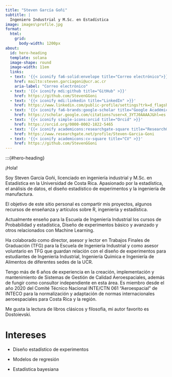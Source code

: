 ---
title: "Steven García Goñi"
subtitle: |
  Ingeniero Industrial y M.Sc. en Estadística
image: images\profile.jpg
format:
  html:
    grid:
      body-width: 1200px
about: 
  id: hero-heading
  template: solana
  image-shape: round
  image-width: 11em
  links:
  - text: '{{< iconify fa6-solid:envelope title="Correo electrónico">}}'
    href: mailto:steven.garciagoni@ucr.ac.cr
    aria-label: "Correo electrónico"
  - text: '{{< iconify mdi:github title="GitHub" >}}'
    href: https://github.com/StevenGGoni
  - text: '{{< iconify mdi:linkedin title="LinkedIn" >}}'
    href: https://www.linkedin.com/public-profile/settings?trk=d_flagship3_profile_self_view_public_profile
  - text: '{{< iconify fa6-brands:google-scholar title="Google Académico" >}}'
    href: https://scholar.google.com/citations?user=X_3YTJ0AAAAJ&hl=es
  - text: '{{< iconify simple-icons:orcid title="Orcid" >}}'
    href: https://orcid.org/0000-0002-1822-5465
  - text: '{{< iconify academicons:researchgate-square title="ResearchGate" >}}'
    href: https://www.researchgate.net/profile/Steven-Garcia-Goni
  - text: '{{< iconify academicons:cv-square title="CV" >}}'
    href: https://github.com/StevenGGoni
---

:::{#hero-heading}

¡Hola!

Soy Steven García Goñi, licenciado en ingeniería industrial y M.Sc. en Estadística en la Universidad de Costa Rica. Apasionado por la estadística, el análisis de datos, el diseño estadístico de experimentos y la ingeniería de manufactura. 

El objetivo de este sitio personal es compartir mis proyectos, algunos recursos de enseñanza y artículos sobre R, ingeniería y estadística. 

Actualmente enseño para la Escuela de Ingeniería Industrial los cursos de Probabilidad y estadística, Diseño de experimentos básico y avanzado y otros relacionados con Machine Learning. 

Ha colaborado como director, asesor y lector en Trabajos Finales de Graduación (TFG) para la Escuela de Ingeniería Industrial y como asesor voluntario en TFG que guardan relación con el diseño de experimentos para estudiantes de Ingeniería Industrial, Ingeniería Química e Ingeniería de Alimentos de diferentes sedes de la UCR. 

Tengo más de 6 años de experiencia en la creación, implementación y mantenimiento de Sistemas de Gestión de Calidad Aeroespaciales, además de fungir como consultor independiente en esta área. Es miembro desde el año 2020 del Comité Técnico Nacional INTE/CTN 061 “Aeroespacial” de INTECO para la normalización y adaptación de normas internacionales aeroespaciales para Costa Rica y la región.

Me gusta la lectura de libros clásicos y filosofía, mi autor favorito es Dostoievski.  

# Intereses

* Diseño estadístico de experimentos

* Modelos de regresión

* Estadística bayesiana